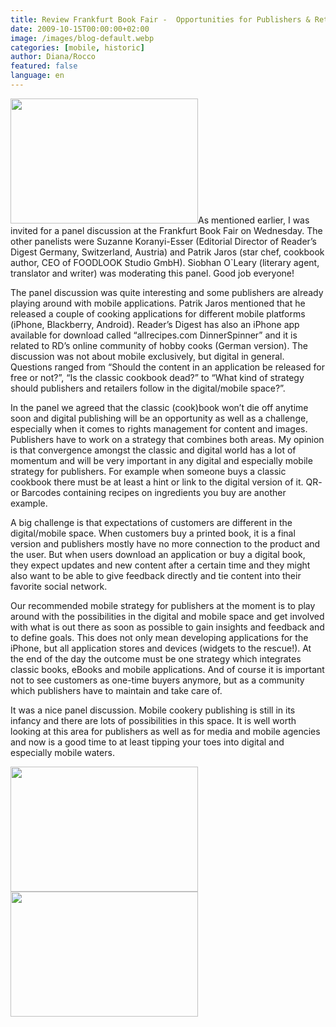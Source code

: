 ```yaml
---
title: Review Frankfurt Book Fair -  Opportunities for Publishers & Retailers
date: 2009-10-15T00:00:00+02:00
image: /images/blog-default.webp
categories: [mobile, historic]
author: Diana/Rocco
featured: false
language: en
---
```


<div class="entry-content">
<img class="alignright size-full wp-image-1014" title="Frankfurt Book Fair 2009" src="http://farm3.static.flickr.com/2538/4014163118_87a961c155.jpg" alt="" width="300" height="200" />As mentioned earlier, I was invited for a panel discussion at the Frankfurt Book Fair on Wednesday. The other panelists were Suzanne Koranyi-Esser (Editorial  Director of Reader’s Digest Germany,  Switzerland, Austria) and <span class="Stil6">Patrik  Jaros (</span><span class="Stil6">star chef, cookbook  author, CEO of </span>FOODLOOK Studio GmbH). Siobhan O`Leary (literary  agent, translator and writer) was moderating this panel. Good job everyone!

 

The panel discussion was quite interesting and some publishers are already playing around with mobile applications. Patrik Jaros mentioned that he released a couple of cooking applications for different mobile platforms (iPhone, Blackberry, Android). Reader’s Digest has also an iPhone app available for download called “allrecipes.com DinnerSpinner” and it is related to RD’s online community of hobby cooks (German version). The discussion was not about mobile exclusively, but digital in general. Questions ranged from “Should the content in an application be released for free or not?”, “Is the classic cookbook dead?” to “What kind of strategy should publishers and retailers follow in the digital/mobile space?”.

 

In the panel we agreed that the classic (cook)book won’t die off anytime soon and digital publishing will be an opportunity as well as a challenge, especially when it comes to rights management for content and images. Publishers have to work on a strategy that combines both areas. My opinion is that convergence amongst the classic and digital world has a lot of momentum and will be very important in any digital and especially mobile strategy for publishers. For example when someone buys a classic cookbook there must be at least a hint or link to the digital version of it. QR- or Barcodes containing recipes on ingredients you buy are another example.

 

A big challenge is that expectations of customers are different in the digital/mobile space. When customers buy a printed book, it is a final version and publishers mostly have no more connection to the product and the user. But when users download an application or buy a digital book, they expect updates and new content after a certain time and they might also want to be able to give feedback directly and tie content into their favorite social network.

 

Our recommended mobile strategy for publishers at the moment is to play around with the possibilities in the digital and mobile space and get involved with what is out there as soon as possible to gain insights and feedback and to define goals. This does not only mean developing applications for the iPhone, but all application stores and devices (widgets to the rescue!). At the end of the day the outcome must be one strategy which integrates classic books, eBooks and mobile applications. And of course it is important not to see customers as one-time buyers anymore, but as a community which publishers have to maintain and take care of.

 

It was a nice panel discussion. Mobile cookery publishing is still in its infancy and there are lots of possibilities in this space. It is well worth looking at this area for publishers as well as for media and mobile agencies and now is a good time to at least tipping your toes into digital and especially mobile waters.

 <img class="alignnone size-full wp-image-1016" title="Frankfurt Book Fair 2009" src="http://farm3.static.flickr.com/2515/4013397917_6c24244944.jpg" alt="" width="300" height="200" /> <img class="alignnone size-full wp-image-1017" title="Frankfurt Book Fair 2009 Panel Discussion" src="http://farm3.static.flickr.com/2533/4014163714_afbfda7b43.jpg" alt="" width="300" height="200" />
</div>

